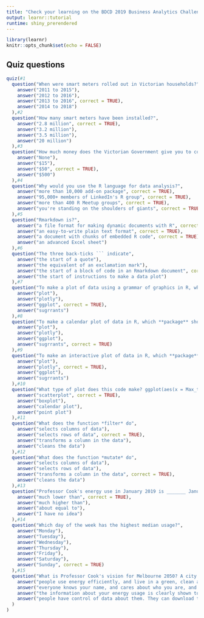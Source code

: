 ```yaml
---
title: "Check your learning on the BDCD 2019 Business Analytics Challenge"
output: learnr::tutorial
runtime: shiny_prerendered
---
```


```r
library(learnr)
knitr::opts_chunk$set(echo = FALSE)
```


## Quiz questions


```r
quiz(#1
  question("When were smart meters rolled out in Victorian households?",
    answer("2011 to 2015"),
    answer("2012 to 2016"),
    answer("2013 to 2016", correct = TRUE),
    answer("2014 to 2018")
  ),#2
  question("How many smart meters have been installed?",
    answer("2.8 million", correct = TRUE),
    answer("3.2 million"),
    answer("3.5 million"),
    answer("20 million")
  ),#3
  question("How much money does the Victorian Government give you to compare your energy costs with different providers?",
    answer("None"),
    answer("$15"),
    answer("$50", correct = TRUE),
    answer("$500")
  ),#4
  question("Why would you use the R language for data analysis?",
    answer("more than 10,000 add-on package", correct = TRUE),
    answer("95,000+ members of LinkedIn's R group", correct = TRUE),
    answer("more than 400 R Meetup groups", correct = TRUE),
    answer("you're standing on the shoulders of giants", correct = TRUE)
  ),#5
  question("Rmarkdown is?",
    answer("a file format for making dynamic documents with R", correct = TRUE),
    answer("an easy-to-write plain text format", correct = TRUE),
    answer("a document with chunks of embedded R code", correct = TRUE),
    answer("an advanced Excel sheet")
  ),#6
  question("The three back-ticks ``` indicate",
    answer("the start of a quote"),
    answer("the equivalent of an exclamation mark"),
    answer("the start of a block of code in an Rmarkdown document", correct = TRUE),
    answer("the start of instructions to make a data plot")
  ),#7
  question("To make a plot of data using a grammar of graphics in R, which **package** should you use?",
    answer("plot"),
    answer("plotly"),
    answer("ggplot", correct = TRUE),
    answer("sugrrants")
  ),#8
  question("To make a calendar plot of data in R, which **package** should you use?",
    answer("plot"),
    answer("plotly"),
    answer("ggplot"),
    answer("sugrrants", correct = TRUE)
  ),#9
  question("To make an interactive plot of data in R, which **package** should you use?",
    answer("plot"),
    answer("plotly", correct = TRUE),
    answer("ggplot"),
    answer("sugrrants")
  ),#10
  question("What type of plot does this code make? ggplot(aes(x = Max_temperature, y = kwh, text = date)) + geom_point()",
    answer("scatterplot", correct = TRUE),
    answer("boxplot"),
    answer("calendar plot"),
    answer("point plot")
  ),#11
  question("What does the function *filter* do",
    answer("selects columns of data"),
    answer("selects rows of data", correct = TRUE),
    answer("transforms a column in the data"),
    answer("cleans the data")
  ),#12
  question("What does the function *mutate* do",
    answer("selects columns of data"),
    answer("selects rows of data"),
    answer("transforms a column in the data", correct = TRUE),
    answer("cleans the data")
  ),#13
  question("Professor Cook's energy use in January 2019 is _______ January 2018?",
    answer("much lower than", correct = TRUE),
    answer("much higher than"),
    answer("about equal to"),
    answer("I have no idea")
  ),#14
  question("Which day of the week has the highest median usage?",
    answer("Monday"),
    answer("Tuesday"),
    answer("Wednesday"),
    answer("Thursday"),
    answer("Friday"),
    answer("Saturday"),
    answer("Sunday", correct = TRUE)
  ),#15
  question("What is Professor Cook's vision for Melbourne 2050? A city where ",
    answer("people use energy efficiently, and live in a green, clean air environment"),
    answer("everyone knows your name, and cares about who you are, and that you stay healthy and happy"),
    answer("the information about your energy usage is clearly shown to you by your energy provider"),
    answer("people have control of data about them. They can download this data, and make plots to learn about their life, and what they might do to improve it.", correct = TRUE)
  )
)
```


